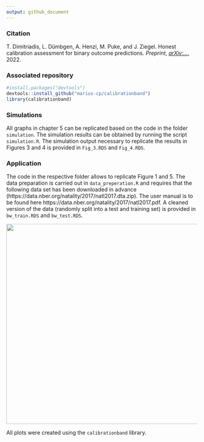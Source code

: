 ```yaml
---
output: github_document
---
```


### Citation

T. Dimitriadis, L. Dümbgen, A. Henzi, M. Puke, and J. Ziegel. Honest calibration assessment for binary outcome predictions. *Preprint*, [*arXiv:...*](https://doi.org/...), 2022. 


### Associated repository

```r
#install.packages("devtools")
devtools::install_github("marius-cp/calibrationband")
library(calibrationband)
```




### Simulations 

All graphs in chapter 5 can be replicated based on the code in the folder `simulation`. 
The simulation results can be obtained by running the script `simulation.R`. The simulation output necessary to replicate the results in Figures 3 and 4 is provided in `Fig_3.RDS` and `Fig_4.RDS`.  

### Application

The code in the respective folder allows to replicate Figure 1 and 5. The data preparation is carried out in `data_preperation.R` and requires that the following data set has been downloaded in advance (https://data.nber.org/natality/2017/natl2017.dta.zip). The user manual is to be found here https://data.nber.org/natality/2017/natl2017.pdf. A cleaned version of the data (randomly split into a test and training set) is provided in `bw_train.RDS` and `bw_test.RDS`.


<p align="middle">
  <img src="application/Fig_readme.png" width="525" />
</p>


All plots were created using the `calibrationband` library. 
